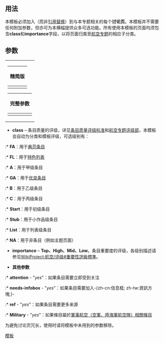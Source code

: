 <includeonly></includeonly><noinclude>{{Documentation subpage}}</noinclude>

== 用法 ==
本'''{{tl|WikiProject Aviation}}'''模板必须加入（而非[[Help:替换引用|引用替换]]）到与本专题相关的每个'''讨论页'''。本模板并不需要任何附加参数，但亦可为本横幅提供众多可选功能。所有使用本模板的页面均须包含'''class'''和'''importance'''字段，以将页面归类至[[:Category:航空專題|航空专题]]的相应子分类。

== 参数 ==
{| align=right style="background:transparent; width:0"
|
{| class="wikitable"
|-
!精简版
|-
|<pre style="font-size:90%">{{WikiProject Aviation
|class = 
|importance =
|cover = 
|screenshot = 
|needs-infobox = 
}}
</pre>
|}
{| class="wikitable"
|-
!完整参数
|-
|<pre style="font-size:90%">{{WikiProject Aviation
|class = 
|importance =
|attention = 
|needs-infobox = 
|cover = 
|screenshot = 
|peer = 
|old-peer = 
}}
</pre>
|}
|}

* '''class''' – 条目质量的评级，详见[[Wikipedia:条目质量评级标准|条目质量评级标准]]和[[WikiProject:航空/评级|航空专题评级部]]，本模板会自动为分类和模板评级，可选级别有：
:* '''FA'''：用于[[Wikipedia:典范条目|典范条目]]
:* '''FL'''：用于[[Wikipedia:特色列表|特色列表]]
:* '''A'''：用于甲级条目
:* '''GA'''：用于[[Wikipedia:优良条目|优良条目]]
:* '''B'''：用于乙级条目
:* '''C'''：用于丙级条目
:* '''Start'''：用于初级条目
:* '''Stub'''：用于小作品级条目
:* '''List'''：用于列表级条目
:* '''NA'''：用于非条目（例如主题页面）

* '''importance''' – '''Top、High、Mid、Low'''。条目重要度的评级，各级别描述请参见[[WikiProject:航空/评级#重要性評級標準]]。


* '''其他参数'''
:* '''attention''' - "''yes''"：如果条目需要立即受到关注
:* '''needs-infobox''' - "''yes''"：如果条目需要加入-{zh-cn:信息框; zh-tw:資訊方塊;}-
:* '''ref''' - "''yes''"：如果条目需要更多来源
:* '''Military''' - "''yes''"：如果條目屬於[[WikiProject:軍事/航空任務組|軍事航空（空軍、陸海軍航空隊）相關條目]]

为避免讨论页冗长，使用时请将模板中未用到的参数移除。
<includeonly>
<!-- ++++ PLEASE ADD CATEGORIES AND INTERWIKIS BELOW THIS LINE, THANK YOU. -->
[[Category:航空專題|模板]]
</includeonly>